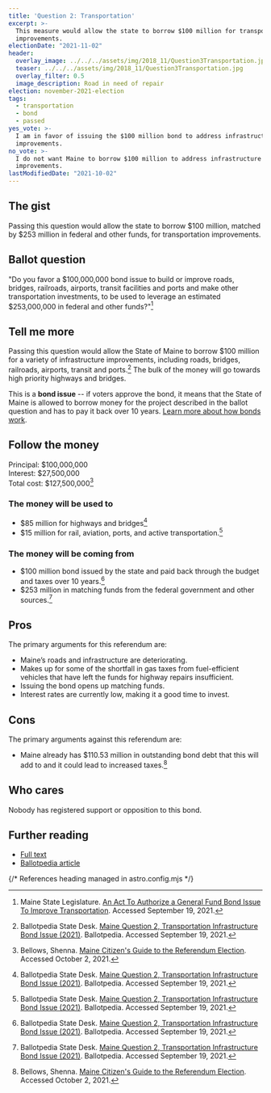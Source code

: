 ```yaml
---
title: 'Question 2: Transportation'
excerpt: >-
  This measure would allow the state to borrow $100 million for transportation
  improvements.
electionDate: "2021-11-02"
header:
  overlay_image: ../../../assets/img/2018_11/Question3Transportation.jpg
  teaser: ../../../assets/img/2018_11/Question3Transportation.jpg
  overlay_filter: 0.5
  image_description: Road in need of repair
election: november-2021-election
tags:
  - transportation
  - bond
  - passed
yes_vote: >-
  I am in favor of issuing the $100 million bond to address infrastructure
  improvements.
no_vote: >-
  I do not want Maine to borrow $100 million to address infrastructure
  improvements.
lastModifiedDate: "2021-10-02"
---
```


## The gist

Passing this question would allow the state to borrow $100 million, matched by $253 million in federal and other funds, for transportation improvements.

## Ballot question

"Do you favor a $100,000,000 bond issue to build or improve roads, bridges, railroads, airports, transit facilities and ports and make other transportation investments, to be used to leverage an estimated $253,000,000 in federal and other funds?"[^1]

<YesNoTable yesContent={frontmatter.yes_vote} noContent={frontmatter.no_vote} />

## Tell me more

Passing this question would allow the State of Maine to borrow $100 million for a variety of infrastructure improvements, including roads, bridges, railroads, airports, transit and ports.[^2] The bulk of the money will go towards high priority highways and bridges.

This is a **bond issue** -- if voters approve the bond, it means that the State of Maine is allowed to borrow money for the project described in the ballot question and has to pay it back over 10 years. [Learn more about how bonds work](/bonds/).

## Follow the money

Principal: $100,000,000
<br />Interest: $27,500,000
<br />Total cost: $127,500,000[^3]

### The money will be used to

- $85 million for highways and bridges[^2]
- $15 million for rail, aviation, ports, and active transportation.[^2]

### The money will be coming from

- $100 million bond issued by the state and paid back through the budget and taxes over 10 years.[^2]
- $253 million in matching funds from the federal government and other sources.[^2]

## Pros

The primary arguments for this referendum are:

- Maine’s roads and infrastructure are deteriorating.
- Makes up for some of the shortfall in gas taxes from fuel-efficient vehicles that have left the funds for highway repairs insufficient.
- Issuing the bond opens up matching funds.
- Interest rates are currently low, making it a good time to invest.

## Cons

The primary arguments against this referendum are:

- Maine already has $110.53 million in outstanding bond debt that this will add to and it could lead to increased taxes.[^3]

## Who cares

Nobody has registered support or opposition to this bond.

## Further reading

- [Full text](http://legislature.maine.gov/ros/LawsOfMaine/breeze/Law/getDocById/?docId=78979)
- [Ballotpedia article](<https://ballotpedia.org/Maine_Question_2,_Transportation_Infrastructure_Bond_Issue_(2021)>)

{/* References heading managed in astro.config.mjs */}

[^1]: Maine State Legislature. [An Act To Authorize a General Fund Bond Issue To Improve Transportation](http://legislature.maine.gov/ros/LawsOfMaine/breeze/Law/getDocById/?docId=78979). Accessed September 19, 2021.
[^2]: Ballotpedia State Desk. [Maine Question 2, Transportation Infrastructure Bond Issue (2021)](<https://ballotpedia.org/Maine_Question_2,_Transportation_Infrastructure_Bond_Issue_(2021)>). Ballotpedia. Accessed September 19, 2021.
[^3]: Bellows, Shenna. [Maine Citizen's Guide to the Referendum Election](https://www.maine.gov/sos/cec/elec/upcoming/pdf/11-21citizensguide.pdf). Accessed October 2, 2021.
